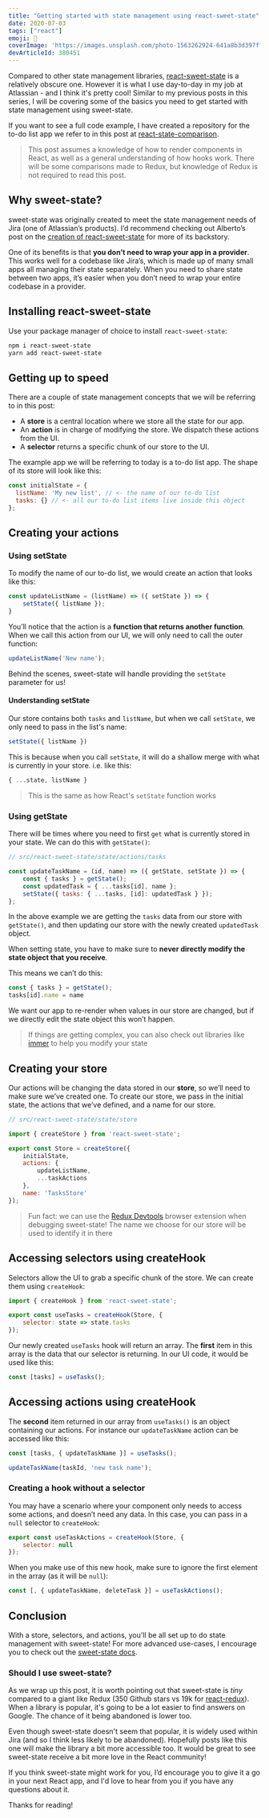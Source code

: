 ```yaml
---
title: "Getting started with state management using react-sweet-state"
date: 2020-07-03
tags: ["react"]
emoji: 🍭
coverImage: 'https://images.unsplash.com/photo-1563262924-641a8b3d397f?ixlib=rb-1.2.1&ixid=eyJhcHBfaWQiOjEyMDd9&auto=format&fit=crop&w=1950&q=80'
devArticleId: 380451
--- 
```


Compared to other state management libraries, [react-sweet-state](https://github.com/atlassian/react-sweet-state) is a relatively obscure one. However it is what I use day-to-day in my job at Atlassian - and I think it's pretty cool! Similar to my previous posts in this series, I will be covering some of the basics you need to get started with state management using sweet-state.

If you want to see a full code example, I have created a repository for the to-do list app we refer to in this post at [react-state-comparison](https://github.com/emgoto/react-state-comparison/tree/master/src/react-sweet-state).

> This post assumes a knowledge of how to render components in React, as well as a general understanding of how hooks work. There will be some comparisons made to Redux, but knowledge of Redux is not required to read this post.

## Why sweet-state?

sweet-state was originally created to meet the state management needs of Jira (one of Atlassian’s products). I’d recommend checking out Alberto’s post on the [creation of react-sweet-state](https://medium.com/@albertogasparin/react-sweet-state-redux-and-context-the-yummy-parts-f55f49503635) for more of its backstory.

One of its benefits is that **you don’t need to wrap your app in a provider**. This works well for a codebase like Jira’s, which is made up of many small apps all managing their state separately. When you need to share state between two apps, it’s easier when you don’t need to wrap your entire codebase in a provider.

## Installing react-sweet-state
Use your package manager of choice to install `react-sweet-state`:
```bash
npm i react-sweet-state
yarn add react-sweet-state
```
## Getting up to speed
There are a couple of state management concepts that we will be referring to in this post:

* A **store** is a central location where we store all the state for our app.
* An **action** is in charge of modifying the store. We dispatch these actions from the UI.
* A **selector** returns a specific chunk of our store to the UI.

The example app we will be referring to today is a to-do list app. The shape of its store will look like this:

```js
const initialState = {
  listName: 'My new list', // <- the name of our to-do list
  tasks: {} // <- all our to-do list items live inside this object
};
```

## Creating your actions
### Using setState
To modify the name of our to-do list, we would create an action that looks like this:
```js
const updateListName = (listName) => ({ setState }) => {
    setState({ listName });
}
```

You’ll notice that the action is a **function that returns another function**. When we call this action from our UI, we will only need to call the outer function:
```js
updateListName('New name');
```

Behind the scenes, sweet-state will handle providing the `setState` parameter for us!

#### Understanding setState

Our store contains both `tasks` and `listName`, but when we call `setState`, we only need to pass in the list's name:

```js
setState({ listName })
```

This is because when you call `setState`, it will do a shallow merge with what is currently in your store. i.e. like this:

```js
{ ...state, listName }
```

> This is the same as how React's `setState` function works

### Using getState
There will be times where you need to first `get` what is currently stored in your state. We can do this with `getState()`:
```js
// src/react-sweet-state/state/actions/tasks

const updateTaskName = (id, name) => ({ getState, setState }) => {
    const { tasks } = getState();
    const updatedTask = { ...tasks[id], name };
    setState({ tasks: { ...tasks, [id]: updatedTask } });
};
```

In the above example we are getting the `tasks` data from our store with `getState()`, and then updating our store with the newly created `updatedTask` object.

When setting state, you have to make sure to **never directly modify the state object that you receive**. 

This means we can’t do this:
```js
const { tasks } = getState();
tasks[id].name = name
```

We want our app to re-render when values in our store are changed, but if we directly edit the state object this won’t happen.

> If things are getting complex, you can also check out libraries like [immer](https://github.com/immerjs/immer) to help you modify your state

## Creating your store
Our actions will be changing the data stored in our **store**, so we’ll need to make sure we’ve created one. To create our store, we pass in the initial state, the actions that we’ve defined, and a name for our store.
```js
// src/react-sweet-state/state/store

import { createStore } from 'react-sweet-state';

export const Store = createStore({
    initialState,
    actions: {
        updateListName,
        ...taskActions
    },
    name: 'TasksStore'
});
```

> Fun fact: we can use the [Redux Devtools](https://chrome.google.com/webstore/detail/redux-devtools/lmhkpmbekcpmknklioeibfkpmmfibljd?hl=en) browser extension when debugging sweet-state! The name we choose for our store will be used to identify it in there

## Accessing selectors using createHook
Selectors allow the UI to grab a specific chunk of the store. We can create them using `createHook`:
```js
import { createHook } from 'react-sweet-state';

export const useTasks = createHook(Store, {
    selector: state => state.tasks
});

```
Our newly created `useTasks` hook will return an array. The **first** item in this array is the data that our selector is returning. In our UI code, it would be used like this:
```js
const [tasks] = useTasks();
```

## Accessing actions using createHook
The **second** item returned in our array from `useTasks()` is an object containing our actions. For instance our `updateTaskName` action can be accessed like this:
```js
const [tasks, { updateTaskName }] = useTasks();

updateTaskName(taskId, 'new task name');
```

### Creating a hook without a selector
You may have a scenario where your component only needs to access some actions, and doesn’t need any data. In this case, you can pass in a `null` selector to `createHook`:
```js
export const useTaskActions = createHook(Store, {
    selector: null
});
```

When you make use of this new hook, make sure to ignore the first element in the array (as it will be `null`):
```js
const [, { updateTaskName, deleteTask }] = useTaskActions();
```

## Conclusion
With a store, selectors, and actions, you'll be all set up to do state management with sweet-state! For more advanced use-cases, I encourage you to check out the [sweet-state docs](https://atlassian.github.io/react-sweet-state/#/).

### Should I use sweet-state?

As we wrap up this post, it is worth pointing out that sweet-state is _tiny_ compared to a giant like Redux (350 Github stars vs 19k for [react-redux](https://github.com/reduxjs/react-redux)). When a library is popular, it's going to be a lot easier to find answers on Google. The chance of it being abandoned is lower too.

Even though sweet-state doesn't seem that popular, it is widely used within Jira (and so I think less likely to be abandoned). Hopefully posts like this one will make the library a bit more accessible too. It would be great to see sweet-state receive a bit more love in the React community!

If you think sweet-state might work for you, I’d encourage you to give it a go in your next React app, and I'd love to hear from you if you have any questions about it.

Thanks for reading!
